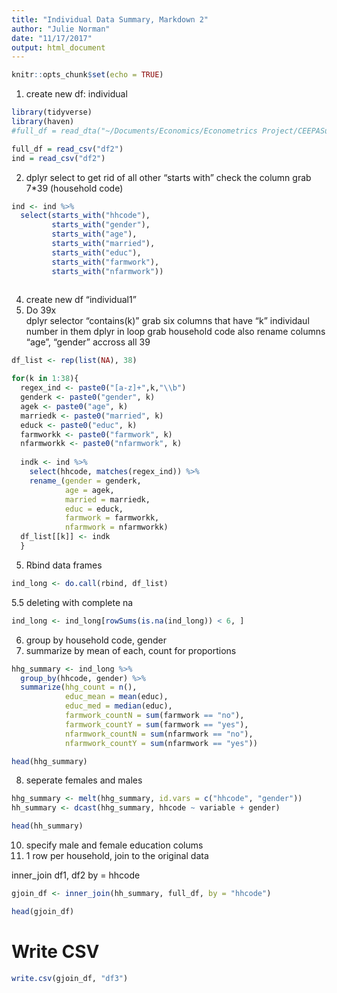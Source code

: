 ```yaml
---
title: "Individual Data Summary, Markdown 2"
author: "Julie Norman"
date: "11/17/2017"
output: html_document
---
```


```r
knitr::opts_chunk$set(echo = TRUE)
```

1. create new df: individual
```r
library(tidyverse)
library(haven)
#full_df = read_dta("~/Documents/Economics/Econometrics Project/CEEPASurvey.dta")

full_df = read_csv("df2")
ind = read_csv("df2")
```


2. dplyr select to get rid of all other 
  "starts with"
  check the column grab 7*39 (household code)


```r
ind <- ind %>% 
  select(starts_with("hhcode"),
         starts_with("gender"), 
         starts_with("age"), 
         starts_with("married"), 
         starts_with("educ"), 
         starts_with("farmwork"), 
         starts_with("nfarmwork")) 
                        
```

4. create new df "individual1"
3. Do 39x  
  dplyr selector "contains(k)" grab six columns that have "k" individaul number in them dplyr in loop 
  grab household code also
  rename columns "age", "gender" accross all 39 
  

```r
df_list <- rep(list(NA), 38) 

for(k in 1:38){
  regex_ind <- paste0("[a-z]+",k,"\\b")
  genderk <- paste0("gender", k)
  agek <- paste0("age", k)
  marriedk <- paste0("married", k)
  educk <- paste0("educ", k)
  farmworkk <- paste0("farmwork", k)
  nfarmworkk <- paste0("nfarmwork", k)
  
  indk <- ind %>% 
    select(hhcode, matches(regex_ind)) %>% 
    rename_(gender = genderk, 
            age = agek,
            married = marriedk,
            educ = educk,
            farmwork = farmworkk,
            nfarmwork = nfarmworkk)
  df_list[[k]] <- indk
  }


```

5. Rbind data frames  

```r
ind_long <- do.call(rbind, df_list)


```

5.5 deleting with complete na

```r
ind_long <- ind_long[rowSums(is.na(ind_long)) < 6, ]
```

6. group by household code, gender 
7. summarize by mean of each, count for proportions 


```r
hhg_summary <- ind_long %>% 
  group_by(hhcode, gender) %>%
  summarize(hhg_count = n(), 
            educ_mean = mean(educ),
            educ_med = median(educ),
            farmwork_countN = sum(farmwork == "no"),
            farmwork_countY = sum(farmwork == "yes"), 
            nfarmwork_countN = sum(nfarmwork == "no"),
            nfarmwork_countY = sum(nfarmwork == "yes"))

head(hhg_summary)
```

8. seperate females and males


```r
hhg_summary <- melt(hhg_summary, id.vars = c("hhcode", "gender"))
hh_summary <- dcast(hhg_summary, hhcode ~ variable + gender)

head(hh_summary)
```

10. specify male and female education colums 
9. 1 row per household, join to the original data 

inner_join df1, df2 by = hhcode 
```r
gjoin_df <- inner_join(hh_summary, full_df, by = "hhcode")

head(gjoin_df)
```



# Write CSV

```r
write.csv(gjoin_df, "df3")
```







